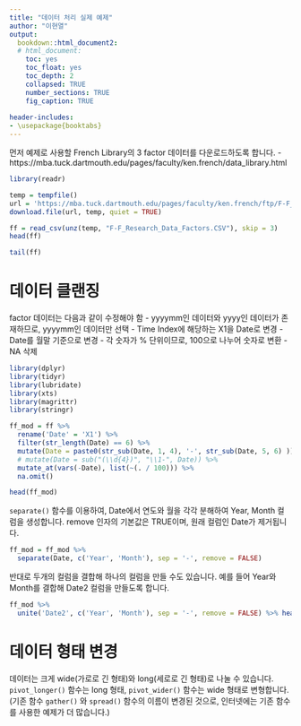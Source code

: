 ```yaml
---
title: "데이터 처리 실제 예제"
author: "이현열"
output:
  bookdown::html_document2:
  # html_document:
    toc: yes
    toc_float: yes
    toc_depth: 2
    collapsed: TRUE
    number_sections: TRUE
    fig_caption: TRUE
    
header-includes:
- \usepackage{booktabs}
---
```


먼저 예제로 사용할 French Library의 3 factor 데이터를 다운로드하도록 합니다.
- https://mba.tuck.dartmouth.edu/pages/faculty/ken.french/data_library.html

```r
library(readr)

temp = tempfile()
url = 'https://mba.tuck.dartmouth.edu/pages/faculty/ken.french/ftp/F-F_Research_Data_Factors_CSV.zip'
download.file(url, temp, quiet = TRUE)

ff = read_csv(unz(temp, "F-F_Research_Data_Factors.CSV"), skip = 3)
head(ff)

tail(ff)
```
# 데이터 클랜징

factor 데이터는 다음과 같이 수정해야 함
- yyyymm인 데이터와 yyyy인 데이터가 존재하므로, yyyymm인 데이터만 선택
- Time Index에 해당하는 X1을 Date로 변경
- Date를 월말 기준으로 변경
- 각 숫자가 % 단위이므로, 100으로 나누어 숫자로 변환
- NA 삭제

```r
library(dplyr)
library(tidyr)
library(lubridate)
library(xts)
library(magrittr)
library(stringr)

ff_mod = ff %>% 
  rename('Date' = 'X1') %>% 
  filter(str_length(Date) == 6) %>%
  mutate(Date = paste0(str_sub(Date, 1, 4), '-', str_sub(Date, 5, 6) )) %>%
  # mutate(Date = sub("(\\d{4})", "\\1-", Date)) %>% 
  mutate_at(vars(-Date), list(~(. / 100))) %>%  
  na.omit()

head(ff_mod)
```
`separate()` 함수를 이용하여, Date에서 연도와 월을 각각 분해하여 Year, Month 컬럼을 생성합니다. remove 인자의 기본값은 TRUE이며, 원래 컬럼인 Date가 제거됩니다.

```r
ff_mod = ff_mod %>%
  separate(Date, c('Year', 'Month'), sep = '-', remove = FALSE)
```

반대로 두개의 컬럼을 결합해 하나의 컬럼을 만들 수도 있습니다. 예를 들어 Year와 Month를 결합해 Date2 컬럼을 만들도록 합니다.

```r
ff_mod %>%
  unite('Date2', c('Year', 'Month'), sep = '-', remove = FALSE) %>% head()
```

# 데이터 형태 변경

데이터는 크게 wide(가로로 긴 형태)와 long(세로로 긴 형태)로 나눌 수 있습니다. `pivot_longer()` 함수는 long 형태, `pivot_wider()` 함수는 wide 형태로 변형합니다. (기존 함수 `gather()` 와 `spread()` 함수의 이름이 변경된 것으로, 인터넷에는 기존 함수를 사용한 예제가 더 많습니다.)

## 
